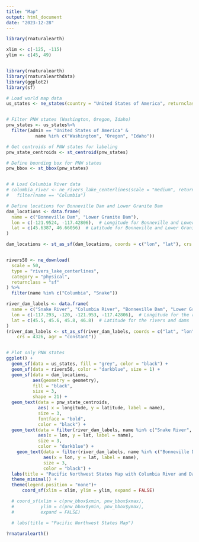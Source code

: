 ```yaml
---
title: "Map"
output: html_document
date: "2023-12-28"
---
```



```r
library(rnaturalearth)
```


```r
xlim <- c(-125, -115)
ylim <- c(45, 49)


library(rnaturalearth)
library(rnaturalearthdata)
library(ggplot2)
library(sf)

# Load world map data
us_states <- ne_states(country = "United States of America", returnclass = "sf")


# Filter PNW states (Washington, Oregon, Idaho)
pnw_states <- us_states%>%
  filter(admin == "United States of America" &
           name %in% c("Washington", "Oregon", "Idaho"))

# Get centroids of PNW states for labeling
pnw_state_centroids <- st_centroid(pnw_states)

# Define bounding box for PNW states
pnw_bbox <- st_bbox(pnw_states)


# # Load Columbia River data
# columbia_river <- ne_rivers_lake_centerlines(scale = "medium", returnclass = "sf") %>%
#   filter(name == "Columbia")

# Define locations for Bonneville Dam and Lower Granite Dam
dam_locations <- data.frame(
  name = c("Bonneville Dam", "Lower Granite Dam"),
  lon = c(-121.9524, -117.42806),  # Longitude for Bonneville and Lower Granite Dams
  lat = c(45.6387, 46.66056)  # Latitude for Bonneville and Lower Granite Dams
)

dam_locations <- st_as_sf(dam_locations, coords = c("lon", "lat"), crs = 4326)


rivers50 <- ne_download(
  scale = 50,
  type = "rivers_lake_centerlines",
  category = "physical",
  returnclass = "sf"
) %>% 
  filter(name %in% c("Columbia", "Snake"))

river_dam_labels <- data.frame(
  name = c("Snake River", "Columbia River", "Bonneville Dam", "Lower Granite Dam"),
  lon = c(-117.293, -120, -121.953, -117.42806),  # Longitude for the rivers and dams
  lat = c(45.5, 45.6, 45.8, 46.8)  # Latitude for the rivers and dams
)
(river_dam_labels <- st_as_sf(river_dam_labels, coords = c("lat", "lon"), 
    crs = 4326, agr = "constant"))


# Plot only PNW states
ggplot() +
  geom_sf(data = us_states, fill = "grey", color = "black") +
  geom_sf(data = rivers50, color = "darkblue", size = 1) +
  geom_sf(data = dam_locations, 
          aes(geometry = geometry), 
          fill = "black", 
          size = 3, 
          shape = 21) +
  geom_text(data = pnw_state_centroids, 
            aes( x = longitude, y = latitude, label = name), 
            size = 3, 
            fontface = "bold", 
            color = "black") +
  geom_text(data = filter(river_dam_labels, name %in% c("Snake River", "Columbia River")), 
            aes(x = lon, y = lat, label = name), 
            size = 3,  
            color = "darkblue") +
    geom_text(data = filter(river_dam_labels, name %in% c("Bonneville Dam", "Lower Granite Dam")), 
              aes(x = lon, y = lat, label = name), 
              size = 3, 
              color = "black") +
  labs(title = "Pacific Northwest States Map with Columbia River and Dams") +
  theme_minimal() +
  theme(legend.position = "none")+
      coord_sf(xlim = xlim, ylim = ylim, expand = FALSE)

  # coord_sf(xlim = c(pnw_bbox$xmin, pnw_bbox$xmax),
  #          ylim = c(pnw_bbox$ymin, pnw_bbox$ymax),
  #          expand = FALSE) 

  # labs(title = "Pacific Northwest States Map")

?rnaturalearth()
```

